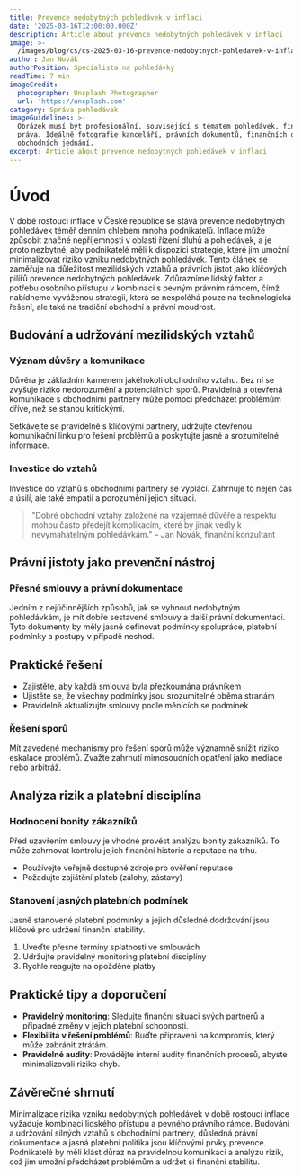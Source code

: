 ```yaml
---
title: Prevence nedobytných pohledávek v inflaci
date: '2025-03-16T12:00:00.000Z'
description: Article about prevence nedobytných pohledávek v inflaci
image: >-
  /images/blog/cs/cs-2025-03-16-prevence-nedobytnych-pohledavek-v-inflaci-1743103012357.jpg
author: Jan Novák
authorPosition: Specialista na pohledávky
readTime: 7 min
imageCredit:
  photographer: Unsplash Photographer
  url: 'https://unsplash.com'
category: Správa pohledávek
imageGuidelines: >-
  Obrázek musí být profesionální, související s tématem pohledávek, financí nebo
  práva. Ideálně fotografie kanceláří, právních dokumentů, finančních grafů nebo
  obchodních jednání.
excerpt: Article about prevence nedobytných pohledávek v inflaci
---
```

# Úvod

V době rostoucí inflace v České republice se stává prevence nedobytných pohledávek téměř denním chlebem mnoha podnikatelů. Inflace může způsobit značné nepříjemnosti v oblasti řízení dluhů a pohledávek, a je proto nezbytné, aby podnikatelé měli k dispozici strategie, které jim umožní minimalizovat riziko vzniku nedobytných pohledávek. Tento článek se zaměřuje na důležitost mezilidských vztahů a právních jistot jako klíčových pilířů prevence nedobytných pohledávek. Zdůrazníme lidský faktor a potřebu osobního přístupu v kombinaci s pevným právním rámcem, čímž nabídneme vyváženou strategii, která se nespoléhá pouze na technologická řešení, ale také na tradiční obchodní a právní moudrost.

## Budování a udržování mezilidských vztahů

### Význam důvěry a komunikace

Důvěra je základním kamenem jakéhokoli obchodního vztahu. Bez ní se zvyšuje riziko nedorozumění a potenciálních sporů. Pravidelná a otevřená komunikace s obchodními partnery může pomoci předcházet problémům dříve, než se stanou kritickými. 

Setkávejte se pravidelně s klíčovými partnery, udržujte otevřenou komunikační linku pro řešení problémů a poskytujte jasné a srozumitelné informace. 

### Investice do vztahů

Investice do vztahů s obchodními partnery se vyplácí. Zahrnuje to nejen čas a úsilí, ale také empatii a porozumění jejich situaci. 

> "Dobré obchodní vztahy založené na vzájemné důvěře a respektu mohou často předejít komplikacím, které by jinak vedly k nevymahatelným pohledávkám." – Jan Novák, finanční konzultant

## Právní jistoty jako prevenční nástroj

### Přesné smlouvy a právní dokumentace

Jedním z nejúčinnějších způsobů, jak se vyhnout nedobytným pohledávkám, je mít dobře sestavené smlouvy a další právní dokumentaci. Tyto dokumenty by měly jasně definovat podmínky spolupráce, platební podmínky a postupy v případě neshod.

## Praktické řešení

- Zajistěte, aby každá smlouva byla přezkoumána právníkem
- Ujistěte se, že všechny podmínky jsou srozumitelné oběma stranám
- Pravidelně aktualizujte smlouvy podle měnících se podmínek

### Řešení sporů

Mít zavedené mechanismy pro řešení sporů může významně snížit riziko eskalace problémů. Zvažte zahrnutí mimosoudních opatření jako mediace nebo arbitráž.

## Analýza rizik a platební disciplína

### Hodnocení bonity zákazníků

Před uzavřením smlouvy je vhodné provést analýzu bonity zákazníků. To může zahrnovat kontrolu jejich finanční historie a reputace na trhu.

- Používejte veřejně dostupné zdroje pro ověření reputace
- Požadujte zajištění plateb (zálohy, zástavy)

### Stanovení jasných platebních podmínek

Jasně stanovené platební podmínky a jejich důsledné dodržování jsou klíčové pro udržení finanční stability.

1. Uveďte přesné termíny splatnosti ve smlouvách
2. Udržujte pravidelný monitoring platební disciplíny
3. Rychle reagujte na opožděné platby

## Praktické tipy a doporučení

- **Pravidelný monitoring**: Sledujte finanční situaci svých partnerů a případné změny v jejich platební schopnosti.
- **Flexibilita v řešení problémů**: Buďte připraveni na kompromis, který může zabránit ztrátám.
- **Pravidelné audity**: Provádějte interní audity finančních procesů, abyste minimalizovali riziko chyb.

## Závěrečné shrnutí

Minimalizace rizika vzniku nedobytných pohledávek v době rostoucí inflace vyžaduje kombinaci lidského přístupu a pevného právního rámce. Budování a udržování silných vztahů s obchodními partnery, důsledná právní dokumentace a jasná platební politika jsou klíčovými prvky prevence. Podnikatelé by měli klást důraz na pravidelnou komunikaci a analýzu rizik, což jim umožní předcházet problémům a udržet si finanční stabilitu.
